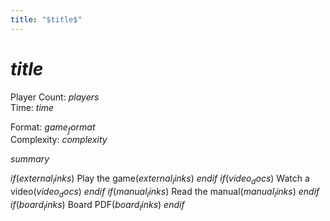```yaml
---
title: "$title$"
---
```


# $title$

::: {.game-info-box}
::: {.game-stats}
::: {.left-stats}
Player Count: $players$  
Time: $time$
:::
::: {.right-stats}
Format: $game_format$  
Complexity: $complexity$
:::
:::
:::

$summary$

::: {.game-actions}
$if(external_links)$
[Play the game]{.btn .btn-play}($external_links$)
$endif$
$if(video_docs)$
[Watch a video]{.btn .btn-watch}($video_docs$)
$endif$
$if(manual_links)$
[Read the manual]{.btn .btn-manual}($manual_links$)
$endif$
$if(board_links)$
[Board PDF]{.btn .btn-board}($board_links$)
$endif$
:::
